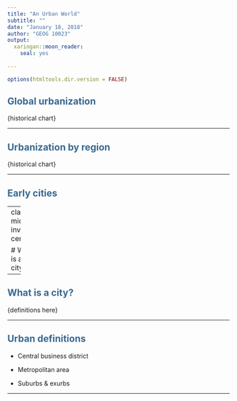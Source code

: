 ```yaml
---
title: "An Urban World"
subtitle: ""
date: "January 18, 2018"
author: "GEOG 10023"
output: 
  xaringan::moon_reader: 
    seal: yes
  
---
```


```r
options(htmltools.dir.version = FALSE)
```

## Global urbanization

{historical chart}

---

## Urbanization by region

{historical chart}

---

## Early cities

---
class: middle, inverse, center

# What is a city? 

---

## What is a city?  

{definitions here}

---

## Urban definitions

* Central business district

* Metropolitan area

* Suburbs & exurbs

---






<style>

h1, h2, h3 {
  color: #386890; 
}

a {
  color: #90b4d2; 
}

.inverse {
  background-color: #386890; 

}
</style>







